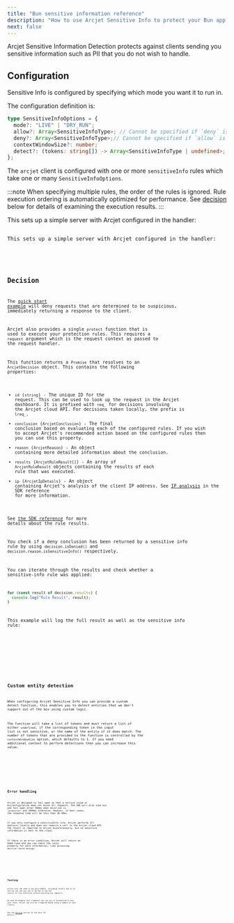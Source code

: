 ```yaml
---
title: "Bun sensitive information reference"
description: "How to use Arcjet Sensitive Info to protect your Bun app."
next: false
---
```



Arcjet Sensitive Information Detection protects against clients sending you
sensitive information such as PII that you do not wish to handle.

## Configuration

Sensitive Info is configured by specifying which mode you want it to run in.

The configuration definition is:

```ts
type SensitiveInfoOptions = {
  mode?: "LIVE" | "DRY_RUN";
  allow?: Array<SensitiveInfoType>; // Cannot be specified if `deny` is present
  deny?: Array<SensitiveInfoType>;// Cannot be specified if `allow` is present
  contextWindowSize?: number;
  detect?: (tokens: string[]) -> Array<SensitiveInfoType | undefined>;
};
```

The `arcjet` client is configured with one or more `sensitiveInfo` rules which
take one or many `SensitiveInfoOptions`.

:::note
When specifying multiple rules, the order of the rules is ignored. Rule
execution ordering is automatically optimized for performance. See
[decision](#decision) below for details of examining the execution results.
:::

<Tabs>
<TabItem label="TS">
This sets up a simple server with Arcjet configured in the handler:

<Code code={Step3TS} lang="ts" />
</TabItem>
<TabItem label="JS">
This sets up a simple server with Arcjet configured in the handler:

<Code code={Step3JS} lang="js" />
</TabItem>
</Tabs>

## Decision

The [quick start example](/sensitive-info/quick-start?f=bun) will deny requests
that are determined to be suspicious, immediately returning a response to the
client.

Arcjet also provides a single `protect` function that is used to execute your
protection rules. This requires a `request` argument which is the request
context as passed to the request handler.

This function returns a `Promise` that resolves to an
`ArcjetDecision` object. This contains the following properties:

- `id` (`string`) - The unique ID for the request. This can be used to look up
  the request in the Arcjet dashboard. It is prefixed with `req_` for decisions
  involving the Arcjet cloud API. For decisions taken locally, the prefix is
  `lreq_`.
- `conclusion` (`ArcjetConclusion`) - The final conclusion based on evaluating
  each of the configured rules. If you wish to accept Arcjet's recommended
  action based on the configured rules then you can use this property.
- `reason` (`ArcjetReason`) - An object containing more detailed
  information about the conclusion.
- `results` (`ArcjetRuleResult[]`) - An array of `ArcjetRuleResult` objects
  containing the results of each rule that was executed.
- `ip` (`ArcjetIpDetails`) - An object containing Arcjet's analysis of the
  client IP address. See [IP analysis](/reference/bun#ip-analysis) in the
  SDK reference for more information.

See [the SDK reference](/reference/bun#results) for more details about the
rule results.

You check if a deny conclusion has been returned by a sensitive info rule by
using `decision.isDenied()` and `decision.reason.isSensitiveInfo()`
respectively.

You can iterate through the results and check whether a sensitive-info rule was
applied:

```ts
for (const result of decision.results) {
  console.log("Rule Result", result);
}
```

This example will log the full result as well as the sensitive info rule:

<Tabs>
  <TabItem label="TS">
    <Code code={DecisionLogTS} lang="ts" />
  </TabItem>
  <TabItem label="JS">
    <Code code={DecisionLogJS} lang="js" />
  </TabItem>
</Tabs>

## Custom entity detection

When configuring Arcjet Sensitive Info you can provide a custom detect function,
this enables you to detect entities that we don't support out of the box using
custom logic.

The function will take a list of tokens and must return a list of either
`undefined`, if the corresponding token in the input list is not sensitive, or
the name of the entity if it does match. The number of tokens that are provided
to the function is controlled by the `contextWindowSize` option, which defaults
to 1. If you need additional context to perform detections then you can increase
this value.

<Tabs>
  <TabItem label="TS">
    <Code code={CustomDetectTS} lang="ts" />
  </TabItem>
  <TabItem label="JS">
    <Code code={CustomDetectJS} lang="js" />
  </TabItem>
</Tabs>

## Error handling

Arcjet is designed to fail open so that a service issue or misconfiguration does
not block all requests. The SDK will also time out and fail open after 500ms
when `ARCJET_ENV` is `"production"` and 1000ms otherwise. However, in most
cases, the response time will be less than 20-30ms.

If you only configure a sensitiveInfo rule, Arcjet performs all analysis locally
and does not require a call to the Arcjet cloud API. The result is reported to
Arcjet asynchronously, but no sensitive information is sent to the cloud.

If there is an error condition, Arcjet will return an
`ERROR` type and you can check the `reason` property for more information, like
accessing `decision.reason.message`.

<Tabs>
  <TabItem label="TS">
    <Code code={ErrorsTS} lang="ts" />
  </TabItem>
  <TabItem label="JS">
    <Code code={ErrorsJS} lang="js" />
  </TabItem>
</Tabs>

## Testing

Arcjet runs the same in any environment, including locally and in CI. You can
use the `mode` set to `DRY_RUN` to log the results of rule execution without
blocking any requests.

We have an example test framework you can use to automatically test your rules.
Arcjet can also be triggered based using a sample of your traffic.

See the [Testing](/testing) section of the docs for details.

<Comments />
